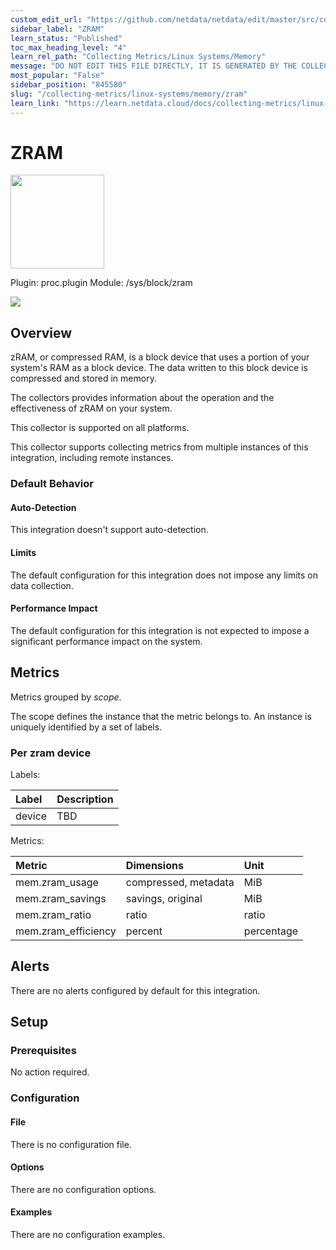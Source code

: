 ```yaml
---
custom_edit_url: "https://github.com/netdata/netdata/edit/master/src/collectors/proc.plugin/metadata.yaml"
sidebar_label: "ZRAM"
learn_status: "Published"
toc_max_heading_level: "4"
learn_rel_path: "Collecting Metrics/Linux Systems/Memory"
message: "DO NOT EDIT THIS FILE DIRECTLY, IT IS GENERATED BY THE COLLECTOR'S metadata.yaml FILE"
most_popular: "False"
sidebar_position: "845580"
slug: "/collecting-metrics/linux-systems/memory/zram"
learn_link: "https://learn.netdata.cloud/docs/collecting-metrics/linux-systems/memory/zram"
---
```



# ZRAM


<img src="https://netdata.cloud/img/microchip.svg" width="150"/>


Plugin: proc.plugin
Module: /sys/block/zram

<img src="https://img.shields.io/badge/maintained%20by-Netdata-%2300ab44" />

## Overview

zRAM, or compressed RAM, is a block device that uses a portion of your system's RAM as a block device.
The data written to this block device is compressed and stored in memory.

The collectors provides information about the operation and the effectiveness of zRAM on your system.




This collector is supported on all platforms.

This collector supports collecting metrics from multiple instances of this integration, including remote instances.


### Default Behavior

#### Auto-Detection

This integration doesn't support auto-detection.

#### Limits

The default configuration for this integration does not impose any limits on data collection.

#### Performance Impact

The default configuration for this integration is not expected to impose a significant performance impact on the system.


## Metrics

Metrics grouped by *scope*.

The scope defines the instance that the metric belongs to. An instance is uniquely identified by a set of labels.



### Per zram device



Labels:

| Label      | Description     |
|:-----------|:----------------|
| device | TBD |

Metrics:

| Metric | Dimensions | Unit |
|:------|:----------|:----|
| mem.zram_usage | compressed, metadata | MiB |
| mem.zram_savings | savings, original | MiB |
| mem.zram_ratio | ratio | ratio |
| mem.zram_efficiency | percent | percentage |



## Alerts

There are no alerts configured by default for this integration.


## Setup

### Prerequisites

No action required.

### Configuration

#### File

There is no configuration file.
#### Options



There are no configuration options.

#### Examples
There are no configuration examples.


